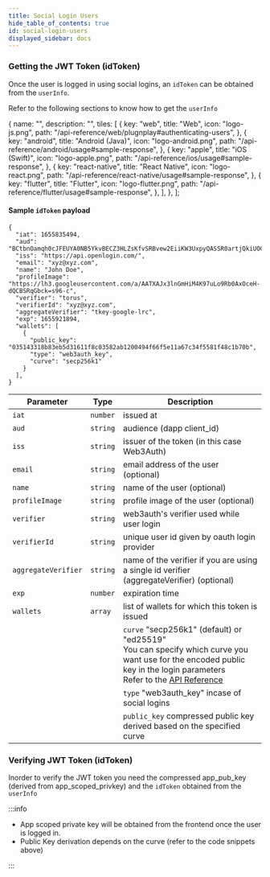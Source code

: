 ```yaml
---
title: Social Login Users
hide_table_of_contents: true
id: social-login-users
displayed_sidebar: docs
---
```


### Getting the JWT Token (idToken)

Once the user is logged in using social logins, an `idToken` can be obtained from the `userInfo`.

Refer to the following sections to know how to get the `userInfo`



  {
    name: "",
    description: "",
    tiles: [
      {
        key: "web",
        title: "Web",
        icon: "logo-js.png",
        path: "/api-reference/web/plugnplay#authenticating-users",
      },
      {
        key: "android",
        title: "Android (Java)",
        icon: "logo-android.png",
        path: "/api-reference/android/usage#sample-response",
      },
      {
        key: "apple",
        title: "iOS (Swift)",
        icon: "logo-apple.png",
        path: "/api-reference/ios/usage#sample-response",
      },
      {
        key: "react-native",
        title: "React Native",
        icon: "logo-react.png",
        path: "/api-reference/react-native/usage#sample-response",
      },
      {
        key: "flutter",
        title: "Flutter",
        icon: "logo-flutter.png",
        path: "/api-reference/flutter/usage#sample-response",
      },
    ],
  },
];

<Tiles tileGroups={tileGroupsData} />

#### Sample `idToken` payload

```
{
  "iat": 1655835494,
  "aud": "BCtbnOamqh0cJFEUYA0NB5YkvBECZ3HLZsKfvSRBvew2EiiKW3UxpyQASSR0artjQkiUOCHeZ_ZeygXpYpxZjOs",
  "iss": "https://api.openlogin.com/",
  "email": "xyz@xyz.com",
  "name": "John Doe",
  "profileImage": "https://lh3.googleusercontent.com/a/AATXAJx3lnGmHiM4K97uLo9Rb0AxOceH-dQCBSRqGbck=s96-c",
  "verifier": "torus",
  "verifierId": "xyz@xyz.com",
  "aggregateVerifier": "tkey-google-lrc",
  "exp": 1655921894,
  "wallets": [
    {
      "public_key": "035143318b83eb5d31611f8c03582ab1200494f66f5e11a67c34f5581f48c1b70b",
      "type": "web3auth_key",
      "curve": "secp256k1"
    }
  ],
}
```

| Parameter           | Type     | Description                                                                                                                                                                                     |
| ------------------- | -------- | ----------------------------------------------------------------------------------------------------------------------------------------------------------------------------------------------- |
| `iat`               | `number` | issued at                                                                                                                                                                                       |
| `aud`               | `string` | audience (dapp client_id)                                                                                                                                                                       |
| `iss`               | `string` | issuer of the token (in this case Web3Auth)                                                                                                                                                     |
| `email`             | `string` | email address of the user (optional)                                                                                                                                                            |
| `name`              | `string` | name of the user (optional)                                                                                                                                                                     |
| `profileImage`      | `string` | profile image of the user (optional)                                                                                                                                                            |
| `verifier`          | `string` | web3auth's verifier used while user login                                                                                                                                                       |
| `verifierId`        | `string` | unique user id given by oauth login provider                                                                                                                                                    |
| `aggregateVerifier` | `string` | name of the verifier if you are using a single id verifier (aggregateVerifier) (optional)                                                                                                       |
| `exp`               | `number` | expiration time                                                                                                                                                                                 |
| `wallets`           | `array`  | list of wallets for which this token is issued                                                                                                                                                  |
|                     |          | `curve` "secp256k1" (default) or "ed25519" <br/> You can specify which curve you want use for the encoded public key in the login parameters<br/> Refer to the [API Reference](/api-reference/) |
|                     |          | `type` "web3auth_key" incase of social logins                                                                                                                                                   |
|                     |          | `public_key` compressed public key derived based on the specified curve                                                                                                                         |

### Verifying JWT Token (idToken)

Inorder to verify the JWT token you need the compressed app_pub_key (derived from app_scoped_privkey) and the `idToken` obtained from the `userInfo`

:::info

- App scoped private key will be obtained from the frontend once the user is logged in.
- Public Key derivation depends on the curve (refer to the code snippets above)

:::

<VerifyToken />
